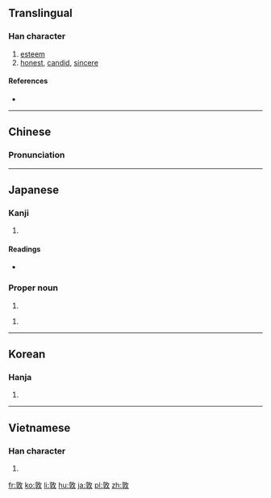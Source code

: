 ==Translingual==

===Han character===
{{Han char|rn=66|rad=攴|as=08|sn=12|four=0844<sub>0</sub>|canj=卜木人大 (YDOK)|ids=⿰[[享]][[攵]]}}

# [[esteem]]
# [[honest]], [[candid]], [[sincere]]

====References====
* {{Han ref|kx=0473.080|dkj=13276|dj=0826.100|hdz=21468.010|uh=6566|ud=25958|bh=B4B0|bd=46256}}

----

==Chinese==
{{zh-hanzi-box|[[敦]]}}

===Pronunciation===
{{zh-pron
|m=dūn
|c=deoi1,deoi6,deon1
|mc=y
|oc=y
|ma=
|cat=n,a
}}

----

==Japanese==

===Kanji===
{{ja-kanji|grade=|rs=攴08}}

# {{defn|lang=ja|sort=攴08}}

====Readings====
* {{ja-readings|on=[[とん]] (ton), [[だん]] (dan), [[ちょう]] (chō)|kun=[[あつい]] (atsui)}}

===Proper noun===
{{ja-pos|つとむ|proper}}

# {{given name|male|lang=ja|sort=つとむ}}

{{ja-pos|あつし|proper}}

# {{given name|male|lang=ja}}

----

==Korean==

===Hanja===
{{ko-hanja|hangeul=[[돈]], [[퇴]]|eumhun=|rv=don, toe|mr=ton, t'oe|y=ton, thoy}}

# {{defn|lang=ko|sort=攴08}}

----

==Vietnamese==

===Han character===
{{vi-hantu|[[đôn]], [[đon]], [[gion]], [[ton]], [[xôn]], [[xun]], [[dôn]], [[đùn]], [[giôn]], [[run]]|rs=攴08}}

# {{defn|lang=vi|sort=攴08}}

[[fr:敦]]
[[ko:敦]]
[[li:敦]]
[[hu:敦]]
[[ja:敦]]
[[pl:敦]]
[[zh:敦]]